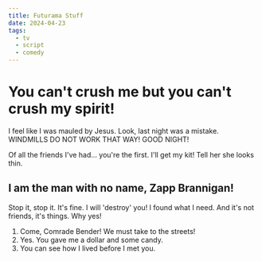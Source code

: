 ```yaml
---
title: Futurama Stuff
date: 2024-04-23
tags:
  - tv
  - script
  - comedy
---
```

# You can't crush me but you can't crush my spirit!

I feel like I was mauled by Jesus. Look, last night was a mistake. WINDMILLS DO NOT WORK THAT WAY! GOOD NIGHT! 

Of all the friends I've had… you're the first. I'll get my kit! Tell her she looks thin.

## I am the man with no name, Zapp Brannigan!

Stop it, stop it. It's fine. I will 'destroy' you! I found what I need. And it's not friends, it's things. Why yes!

1. Come, Comrade Bender! We must take to the streets!
2. Yes. You gave me a dollar and some candy.
3. You can see how I lived before I met you.